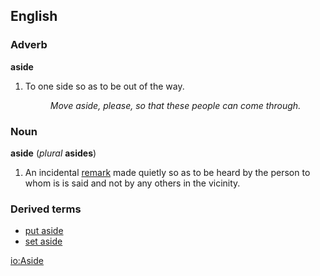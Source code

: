 ==English==
===Adverb===
'''aside'''

#To one side so as to be out of the way.
#:''Move aside, please, so that these people can come through.''

===Noun===
'''aside''' (''plural'' '''asides''')

#An incidental [[remark]] made quietly so as to be heard by the person to whom is is said and not by any others in the vicinity.

===Derived terms===
*[[put aside]]
*[[set aside]]

[[io:Aside]]